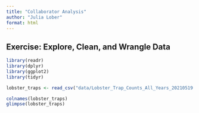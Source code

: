 ```yaml
---
title: "Collaborator Analysis"
author: "Julia Lober"     
format: html
---
```


## Exercise: Explore, Clean, and Wrangle Data

```r
library(readr)
library(dplyr)
library(ggplot2)
library(tidyr)
```

```r
lobster_traps <- read_csv("data/Lobster_Trap_Counts_All_Years_20210519.csv")
```

```r
colnames(lobster_traps)
glimpse(lobster_traps)
```


